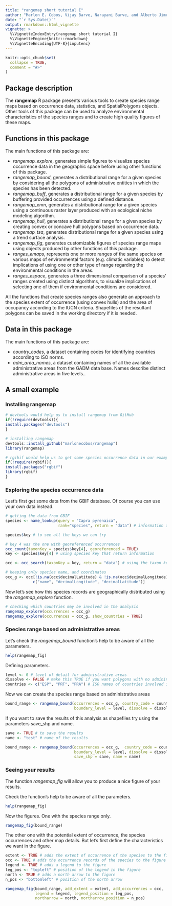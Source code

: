 ```yaml
---
title: "rangemap short tutorial I"
author: "Marlon E. Cobos, Vijay Barve, Narayani Barve, and Alberto Jiménez-Valverde"
date: "`r Sys.Date()`"
output: rmarkdown::html_vignette
vignette: >
  %\VignetteIndexEntry{rangemap short tutorial I}
  %\VignetteEngine{knitr::rmarkdown}
  %\VignetteEncoding{UTF-8}{inputenc}
---
```


```r
knitr::opts_chunk$set(
  collapse = TRUE,
  comment = "#>"
)
```

## Package description

The **rangemap** R package presents various tools to create species range maps based on occurrence data, statistics, and SpatialPolygons objects. Other tools of this package can be used to analyze environmental characteristics of the species ranges and to create high quality figures of these maps. 

## Functions in this package

The main functions of this package are:

- *rangemap_explore*, generates simple figures to visualize species occurrence data in the geographic space before using other functions of this package.
- *rangemap_bound*, generates a distributional range for a given species by considering all the polygons of administrative entities in which the species has been detected.
- *rangemap_buff*, generates a distributional range for a given species by buffering provided occurrences using a defined distance. 
- *rangemap_enm*, generates a distributional range for a given species using a continuous raster layer produced with an ecological niche modeling algorithm.
- *rangemap_hull*, generates a distributional range for a given species by creating convex or concave hull polygons based on occurrence data.
- *rangemap_tsa*, generates distributional range for a given species using a trend surface analysis.
- *rangemap_fig*, generates customizable figures of species range maps using objects produced by other functions of this package.
- *ranges_emaps*, represents one or more ranges of the same species on various maps of environmental factors (e.g. climatic variables) to detect implications of using one or other type of range regarding the environmental conditions in the areas.
- *ranges_espace*, generates a three dimensional comparison of a species' ranges created using distinct algorithms, to visualize implications of selecting one of them if environmental conditions are considered.

All the functions that create species ranges also generate an approach to the species extent of occurrence (using convex hulls) and the area of occupancy according to the IUCN criteria. Shapefiles of the resultant polygons can be saved in the working directory if it is needed.

## Data in this package

The main functions of this package are:

- *country_codes*, a dataset containing codes for identifying countries according to ISO norms.
- *adm_area_names*, a dataset containing names of all the available administrative areas from the GADM data base. Names describe distinct administrative areas in five levels..

## A small example

### Installing rangemap

```r
# devtools would help us to install rangemap from GitHub
if(!require(devtools)){
install.packages("devtools")
}

# installing rangemap
devtools::install_github("marlonecobos/rangemap")
library(rangemap)

# rgibif would help us to get some species occurrence data in our example
if(!require(rgbif)){
install.packages("rgbif")
library(rgbif)
}
```


### Exploring the species occurrence data

Lest's first get some data from the GBIF database. Of course you can use your own data instead.

```r
# getting the data from GBIF
species <- name_lookup(query = "Capra pyrenaica",
                       rank="species", return = "data") # information about the species

species$key # to see all the keys we can try

# key 4 was the one with georeferenced occurrences
occ_count(taxonKey = species$key[4], georeferenced = TRUE) 
key <- species$key[4] # using species key that return information

occ <- occ_search(taxonKey = key, return = "data") # using the taxon key

# keeping only species name, and coordinates
occ_g <- occ[!is.na(occ$decimalLatitude) & !is.na(occ$decimalLongitude),
            c("name", "decimalLongitude", "decimalLatitude")]

```

Now let's see how this species records are geographically distributed using the *rangemap_explore* function.

```r
# checking which countries may be involved in the analysis
rangemap_explore(occurrences = occ_g)
rangemap_explore(occurrences = occ_g, show_countries = TRUE)
```

### Species range based on administrative areas

Let's check the *rangemap_bound* function's help to be aware of all the parameters.

```r
help(rangemap_fig)
```

Defining parameters.

```r
level <- 0 # level of detail for administrative areas
dissolve <- FALSE # make this TRUE if you want polygons with no admininstrative limits
countries <- c("ESP", "PRT", "FRA") # ISO names of countries involved in the analysis
```

Now we can create the species range based on administrative areas

```r
bound_range <- rangemap_bound(occurrences = occ_g, country_code = countries,
                              boundary_level = level, dissolve = dissolve)
```

If you want to save the results of this analysis as shapefiles try using the parameters save_shp and name.

```r
save <- TRUE # to save the results
name <- "test" # name of the results

bound_range <- rangemap_bound(occurrences = occ_g,  country_code = countries,
                              boundary_level = level, dissolve = dissolve, 
                              save_shp = save, name = name)
```

### Seeing your results

The function *rangemap_fig* will allow you to produce a nice figure of your results. 

Check the function's help to be aware of all the parameters.

```r
help(rangemap_fig)
```

Now the figures. One with the species range only.  

```r
rangemap_fig(bound_range) 
```

The other one with the potential extent of occurrence, the species occurrences and other map details. But let's first define the characteristics we want in the figure.

```r
extent <- TRUE # adds the extent of occurrence of the species to the figure
occ <- TRUE # adds the occurrence records of the species to the figure
legend <- TRUE # adds a legend to the figure
leg_pos <- "topleft" # position of the legend in the figure
north <- TRUE # adds a north arrow to the figure
n_pos <- "bottomleft" # position of the north arrow
```

```r
rangemap_fig(bound_range, add_extent = extent, add_occurrences = occ, 
             legend = legend, legend_position = leg_pos, 
             northarrow = north, northarrow_position = n_pos)
```

